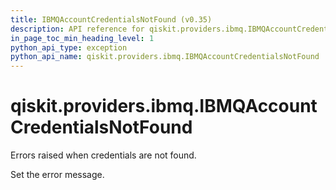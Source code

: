 ```yaml
---
title: IBMQAccountCredentialsNotFound (v0.35)
description: API reference for qiskit.providers.ibmq.IBMQAccountCredentialsNotFound in qiskit v0.35
in_page_toc_min_heading_level: 1
python_api_type: exception
python_api_name: qiskit.providers.ibmq.IBMQAccountCredentialsNotFound
---
```


<span id="qiskit-providers-ibmq-ibmqaccountcredentialsnotfound" />

# qiskit.providers.ibmq.IBMQAccountCredentialsNotFound

<Class id="qiskit.providers.ibmq.IBMQAccountCredentialsNotFound" isDedicatedPage={true} github="https://github.com/qiskit/qiskit-ibmq-provider/tree/stable/0.18/qiskit/providers/ibmq/exceptions.py" signature="IBMQAccountCredentialsNotFound(*message)" modifiers="exception">
  Errors raised when credentials are not found.

  Set the error message.
</Class>

